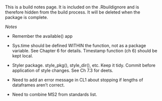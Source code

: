 
This is a build notes page. It is included on the .Rbuildignore and is therefore hidden from the build process. It will be deleted when the package is complete.

*Notes*

- Remember the available() app
- Sys.time should be defined WITHIN the function, not as a package variable. See Chapter 6 for details.
  Timestamp function (ch 6) should be kept local.
- Styler package. style_pkg(), style_dir(), etc. Keep it tidy. Commit before application of style changes. See Ch 7.3 for deets.

- Need to add an error message in CL1 about stopping if lengths of dataframes aren't correct.
- Need to combine MS2 from standards list.
